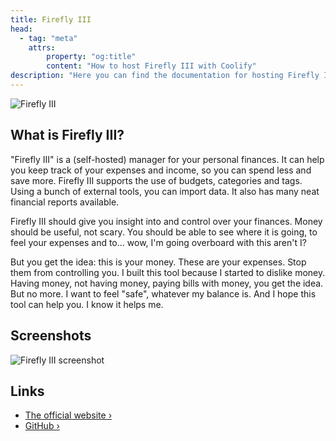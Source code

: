 ```yaml
---
title: Firefly III
head:
  - tag: "meta"
    attrs:
        property: "og:title"
        content: "How to host Firefly III with Coolify"
description: "Here you can find the documentation for hosting Firefly III with Coolify."
---
```



<Badge text="One-click setup." variant="note" size="large" />

![Firefly III](https://raw.githubusercontent.com/firefly-iii/firefly-iii/develop/.github/assets/img/logo-small.png)

## What is Firefly III?

"Firefly III" is a (self-hosted) manager for your personal finances. It can help you keep track of your expenses and income, so you can spend less and save more. Firefly III supports the use of budgets, categories and tags. Using a bunch of external tools, you can import data. It also has many neat financial reports available.

Firefly III should give you insight into and control over your finances. Money should be useful, not scary. You should be able to see where it is going, to feel your expenses and to... wow, I'm going overboard with this aren't I?

But you get the idea: this is your money. These are your expenses. Stop them from controlling you. I built this tool because I started to dislike money. Having money, not having money, paying bills with money, you get the idea. But no more. I want to feel "safe", whatever my balance is. And I hope this tool can help you. I know it helps me.

## Screenshots

![Firefly III screenshot](https://raw.githubusercontent.com/firefly-iii/firefly-iii/develop/.github/assets/img/imac-complete.png)

## Links

- [The official website ›](https://firefly-iii.org/)
- [GitHub ›](https://github.com/firefly-iii/firefly-iii/)
